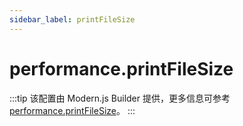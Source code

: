 ```yaml
---
sidebar_label: printFileSize
---
```


# performance.printFileSize

:::tip
该配置由 Modern.js Builder 提供，更多信息可参考 [performance.printFileSize](https://modernjs.dev/builder/api/config-performance.html#performance-printfilesize)。
:::


<Main />
